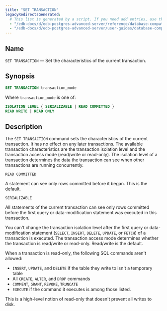 ```yaml
---
title: "SET TRANSACTION"
legacyRedirectsGenerated:
  # This list is generated by a script. If you need add entries, use the `legacyRedirects` key.
  - "/edb-docs/d/edb-postgres-advanced-server/reference/database-compatibility-for-oracle-developers-reference-guide/9.6/Database_Compatibility_for_Oracle_Developers_Reference_Guide.1.091.html"
  - "/edb-docs/d/edb-postgres-advanced-server/user-guides/database-compatibility-for-oracle-developers-guide/9.5/Database_Compatibility_for_Oracle_Developers_Guide.1.117.html"
---
```


<div id="set_transaction" class="registered_link"></div>

## Name

`SET TRANSACTION` &mdash; Set the characteristics of the current transaction.

## Synopsis

```sql
SET TRANSACTION transaction_mode
```

Where `transaction_mode` is one of:

```sql
ISOLATION LEVEL { SERIALIZABLE | READ COMMITTED }
READ WRITE | READ ONLY
```

## Description

The `SET TRANSACTION` command sets the characteristics of the current transaction. It has no effect on any later transactions. The available transaction characteristics are the transaction isolation level and the transaction access mode (read/write or read-only). The isolation level of a transaction determines the data the transaction can see when other transactions are running concurrently.

`READ COMMITTED`

 A statement can see only rows committed before it began. This is the default.

`SERIALIZABLE`

 All statements of the current transaction can see only rows committed before the first query or data-modification statement was executed in this transaction.

You can't change the transaction isolation level after the first query or data-modification statement (`SELECT`, `INSERT`, `DELETE`, `UPDATE`, or `FETCH`) of a transaction is executed. The transaction access mode determines whether the transaction is read/write or read-only. Read/write is the default.

When a transaction is read-only, the following SQL commands aren't allowed: 

-  `INSERT`, `UPDATE`, and `DELETE` if the table they write to isn't a temporary table
-  All `CREATE`, `ALTER`, and `DROP` commands
-  `COMMENT`, `GRANT`, `REVOKE`, `TRUNCATE`
-  `EXECUTE` if the command it executes is among those listed. 

This is a high-level notion of read-only that doesn't prevent all writes to disk.
